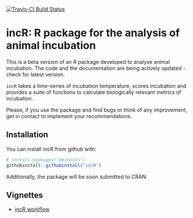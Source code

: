 
<!-- README.md is generated from README.Rmd. Please edit that file -->

[![Travis-CI Build Status](https://travis-ci.org/PabloCapilla/incR.svg?branch=master)](https://travis-ci.org/PabloCapilla/incR)

# incR: R package for the analysis of animal incubation

This is a beta version of an R package developed to analyse animal incubation. 
The code and the documentation are being actively updated - check for latest version.

`incR` takes a time-series of incubation temperature, scores incubation and provides
a suite of functions to calculate biologically relevant metrics of incubation.

Please, if you use the package and find bugs or think of any improvement, get in 
contact to implement your recommendations. 


## Installation

You can install incR from github with:

```r
# install.packages("devtools")
githubinstall::githubinstall("incR")
```

Additionally, the package will be soon submitted to CRAN.

## Vignettes
- [incR workflow](https://github.com/PabloCapilla/incR/vignettes/incR_pipeline.Rmd)